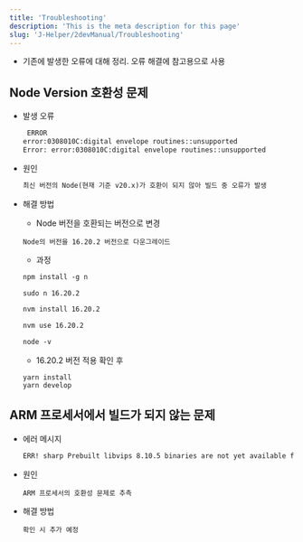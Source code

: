 ```yaml
---
title: 'Troubleshooting'
description: 'This is the meta description for this page'
slug: 'J-Helper/2devManual/Troubleshooting'
--- 
```


- 기존에 발생한 오류에 대해 정리. 오류 해결에 참고용으로 사용

## Node Version 호환성 문제
- 발생 오류
    ```bash
     ERROR 
    error:0308010C:digital envelope routines::unsupported
    Error: error:0308010C:digital envelope routines::unsupported
    ```
- 원인
    ```md
    최신 버전의 Node(현재 기준 v20.x)가 호환이 되지 않아 빌드 중 오류가 발생
    ```
- 해결 방법
    - Node 버전을 호환되는 버전으로 변경
    ```
    Node의 버전을 16.20.2 버전으로 다운그레이드
    ```

    - 과정
    ```md
    npm install -g n

    sudo n 16.20.2

    nvm install 16.20.2

    nvm use 16.20.2

    node -v
    ```

    - 16.20.2 버전 적용 확인 후
    
    ```
    yarn install
    yarn develop
    ```

## ARM 프로세서에서 빌드가 되지 않는 문제

- 에러 메시지
    ```md
    ERR! sharp Prebuilt libvips 8.10.5 binaries are not yet available for darwin-arm64v8
    ```

- 원인
    ```
    ARM 프로세서의 호환성 문제로 추측
    ```
    
- 해결 방법
    ```
    확인 시 추가 예정
    ```
